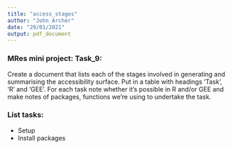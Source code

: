 ```yaml
---
title: "access_stages"
author: "John Archer"
date: "29/01/2021"
output: pdf_document
---
```


### MRes mini project: Task_9:

Create a document that lists each of the stages involved in generating and summarising the accessibility surface. 
Put in a table with headings 'Task', 'R' and 'GEE'. For each task note whether it's possible in R and/or GEE and make notes of packages, functions we're using to undertake the task.

### List tasks:
* Setup
* Install packages
